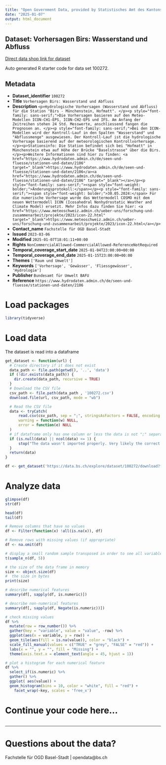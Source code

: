 ```yaml
---
title: "Open Government Data, provided by Statistisches Amt des Kantons Basel-Stadt - Fachstelle OGD"
date: "2025-01-07"
output: html_document
---
```


## Dataset: Vorhersagen Birs: Wasserstand und Abfluss

[Direct data shop link for dataset](https://data.bs.ch/explore/dataset/100272)

Auto generated R starter code for data set 100272.

## Metadata

- **Dataset_identifier** `100272`
- **Title** `Vorhersagen Birs: Wasserstand und Abfluss`
- **Description** `<p>Hydrologische Vorhersagen (Wasserstand und Abfluss) für die Station "Birs - Münchenstein, Hofmatt". </p><p style="font-family: sans-serif;">Die Vorhersagen basieren auf den Meteo-Modellen ICON-CH1-EPS, ICON-CH2-EPS und IFS. Am Anfang der Zeitreihen stehen 24 Std. Messwerte, anschliessend fangen die Prognosen an. </p><p style="font-family: sans-serif;">Bei den ICON-Modellen wird der Kontroll-Lauf in den Spalten "Wasserstand" und "Abflussmenge" ausgewiesen. Der Kontroll-Lauf ist die hydrologische Vorhersage basierend auf der meteorologischen Kontrollvorhersage.</p><p>Stationsinfo: Die Station befindet sich bei "Hofmatt" in Münchenstein etwa auf Höhe der Brücke "Baselstrasse" über die Birs.</p><p>Weitere Informationen sind hier zu finden: <a href="https://www.hydrodaten.admin.ch/de/seen-und-fluesse/stationen-und-daten/2106" target="_blank">https://www.hydrodaten.admin.ch/de/seen-und-fluesse/stationen-und-daten/2106</a><a href="https://www.hydrodaten.admin.ch/de/seen-und-fluesse/stationen-und-daten/2106" target="_blank"></a></p><p style="font-family: sans-serif;"><span style="font-weight: bolder;">Änderungsprotokoll:</span></p><p style="font-family: sans-serif;"><span style="font-weight: bolder;">30.05.2024:</span> Für die numerische Vorhersage wurde das Wettermodell COSMO mit dem neuen Wettermodell ICON (Icosahedral Nonhydrostatic Weather and Climate Model) ersetzt. Mehr Infos dazu finden Sie hier: <a href="https://www.meteoschweiz.admin.ch/ueber-uns/forschung-und-zusammenarbeit/projekte/2023/icon-22.html" target="_blank">https://www.meteoschweiz.admin.ch/ueber-uns/forschung-und-zusammenarbeit/projekte/2023/icon-22.html</a></p>`
- **Contact_name** `Fachstelle für OGD Basel-Stadt`
- **Issued** `2023-03-06`
- **Modified** `2025-01-07T18:01:11+00:00`
- **Rights** `NonCommercialAllowed-CommercialAllowed-ReferenceNotRequired`
- **Temporal_coverage_start_date** `2025-01-04T23:00:00+00:00`
- **Temporal_coverage_end_date** `2025-01-15T23:00:00+00:00`
- **Themes** `['Raum und Umwelt']`
- **Keywords** `['Vorhersage', 'Gewässer', 'Fliessgewässer', 'Hydrologie']`
- **Publisher** `Bundesamt für Umwelt BAFU`
- **Reference** `https://www.hydrodaten.admin.ch/de/seen-und-fluesse/stationen-und-daten/2106`


# Load packages

```r

library(tidyverse)
```

# Load data

The dataset is read into a dataframe

```r
get_dataset <- function(url) {
  # Create directory if it does not exist
  data_path <- file.path(getwd(), '..', 'data')
  if (!dir.exists(data_path)) {
    dir.create(data_path, recursive = TRUE)
  }
  # Download the CSV file
  csv_path <- file.path(data_path , '100272.csv')
  download.file(url, csv_path, mode = "wb")

  # Read the CSV file
  data <- tryCatch(
      read.csv(csv_path, sep = ";", stringsAsFactors = FALSE, encoding = "UTF-8"),
      warning = function(w) NULL,
      error = function(e) NULL
  )
  # if dataframe only has one column or less the data is not ";" separated
  if (is.null(data) || ncol(data) <= 1) {
      stop("The data wasn't imported properly. Very likely the correct separator couldn't be found.\nPlease check the dataset manually and adjust the code.")
  }
  return(data)
}
```

```r

df <- get_dataset('https://data.bs.ch/explore/dataset/100272/download?format=csv&timezone=Europe%2FZurich')

```

# Analyze data

```r

glimpse(df)
str(df)

head(df)
tail(df)

```

```r
# Remove columns that have no values
df <- Filter(function(x) !all(is.na(x)), df)

# Remove rows with missing values (if appropriate)
df <- na.omit(df)
```

```r
# display a small random sample transposed in order to see all variables
t(sample_n(df, 5))
```

```r
# the size of the data frame in memory
size <- object.size(df)
#  the size in bytes
print(size)
```

```r
# describe numerical features
summary(df[, sapply(df, is.numeric)])
```

```r
# describe non-numerical features
summary(df[, sapply(df, Negate(is.numeric))])
```

```r
# check missing values
df %>%
  mutate(row = row_number()) %>%
  gather(key = "variable", value = "value", -row) %>%
  ggplot(aes(x = variable, y = row)) +
  geom_tile(aes(fill = is.na(value)), color = "black") +
  scale_fill_manual(values = c("TRUE" = "grey", "FALSE" = "red")) +
  labs(x = "", y = "", fill = "Missing") +
  theme(axis.text.x = element_text(angle = 45, hjust = 1))
```

```r
# plot a histogram for each numerical feature
df %>%
  select_if(is.numeric) %>%
  gather() %>%
  ggplot( aes(value)) +
  geom_histogram(bins = 10, color = "white", fill = "red") +
    facet_wrap(~key, scales = 'free_x')
```

# Continue your code here...

```r

```
------------------------------------------------------------------------

# Questions about the data?

Fachstelle für OGD Basel-Stadt | opendata@bs.ch
